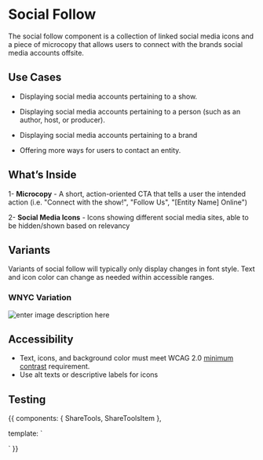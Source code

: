 
<Meta title="Components/Molecule/SocialFollow2"/>

# Social Follow

The social follow component is a collection of linked social media icons and a piece of microcopy that allows users to connect with the brands social media accounts offsite.

## Use Cases

- Displaying social media accounts pertaining to a show.

- Displaying social media accounts pertaining to a person (such as an author, host, or producer).

- Displaying social media accounts pertaining to a brand

- Offering more ways for users to contact an entity.

## What’s Inside

 
1- **Microcopy** - A short, action-oriented CTA that tells a user the intended action (i.e. "Connect with the show!", "Follow Us", "[Entity Name] Online")
  
2- **Social Media Icons** - Icons showing different social media sites, able to be hidden/shown based on relevancy

## Variants
Variants of social follow will typically only display changes in font style. Text and icon color can change as needed within accessible ranges.

### WNYC Variation
![enter image description here](https://via.placeholder.com/150)


## Accessibility
-   Text, icons, and background color must meet WCAG 2.0  [minimum contrast](https://www.w3.org/WAI/WCAG21/Understanding/contrast-minimum.html)  requirement.
-   Use alt texts or descriptive labels for icons

## Testing

<Canvas>
    <Story name="Horizontal">
        {{
            components: { ShareTools, ShareToolsItem },

template: `

<div class="sbdocs-large-container sbdocs-container-margin">

<share-tools label="Connect">

<share-tools-item service="facebook" username="WNYC" />

<share-tools-item service="twitter" username="WNYC" />

<share-tools-item service="instagram" username="WNYC" />

<share-tools-item service="youtube" username="UCbysmY4hyViQAAYEzOR-uCQ" />

</share-tools>

</div>

`
        }}
    </Story>
</Canvas>
